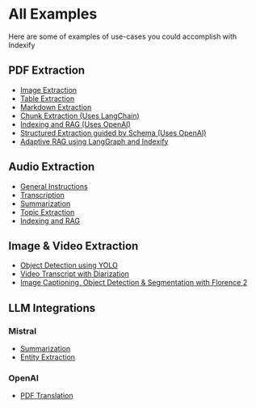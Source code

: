 # All Examples

Here are some of examples of use-cases you could accomplish with Indexify

## PDF Extraction

- [Image Extraction](../example_code/pdf/image)
- [Table Extraction](../example_code/pdf/table_extraction)
- [Markdown Extraction](../example_code/pdf/pdf_to_markdown)
- [Chunk Extraction (Uses LangChain)](../example_code/pdf/chunking)
- [Indexing and RAG (Uses OpenAI)](../example_code/pdf/indexing_and_rag)
- [Structured Extraction guided by Schema (Uses OpenAI)](../example_code/pdf/structured_extraction)
- [Adaptive RAG using LangGraph and Indexify](../example_code/pdf/langgraph)

## Audio Extraction

- [General Instructions](../example_code/audio)
- [Transcription](../example_code/audio/transcription)
- [Summarization](../example_code/audio/summarization)
- [Topic Extraction](../example_code/audio/topic_extraction)
- [Indexing and RAG](../example_code/audio/chunking_and_indexing)

## Image & Video Extraction

- [Object Detection using YOLO](../example_code/image/detect)
- [Video Transcript with Diarization](../example_code/video/transcript)
- [Image Captioning, Object Detection & Segmentation with Florence 2](../example_code/image/florence)

## LLM Integrations

### Mistral

- [Summarization](../example_code/llm_integrations/mistral/pdf-summarization)
- [Entity Extraction](../example_code/llm_integrations/mistral/pdf-entity-extraction)

### OpenAI

- [PDF Translation](../example_code/llm_integrations/openai_pdf_translation)

